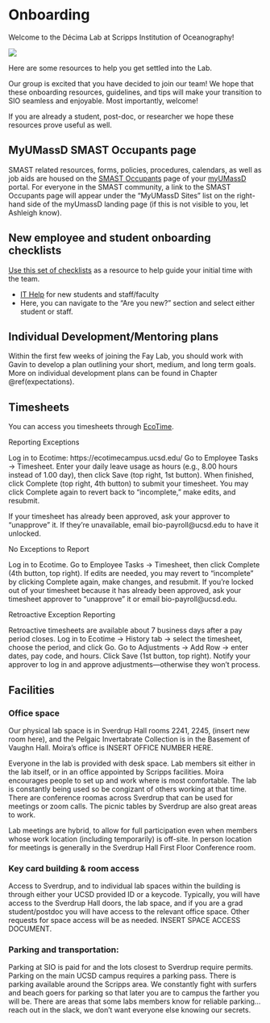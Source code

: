 # Onboarding {#onboarding}

Welcome to the Décima Lab at Scripps Institution of Oceanography!

![](img/forestgump.gif)

Here are some resources to help you get settled into the Lab.  

Our group is excited that you have decided to join our team! We hope that these onboarding resources, guidelines, and tips will make your transition to SIO seamless and enjoyable. Most importantly, welcome!  

If you are already a student, post-doc, or researcher we hope these resources prove useful as well.  

## MyUMassD SMAST Occupants page

SMAST related resources, forms, policies, procedures, calendars, as well as job aids are housed on the [SMAST Occupants](https://my.umassd.edu/group/smast-occupants) page of your [myUMassD](https://my.umassd.edu) portal. For everyone in the SMAST community, a link to the SMAST Occupants page will appear under the "MyUMassD Sites" list on the right-hand side of the myUmassD landing page (if this is not visible to you, let Ashleigh know).  

## New employee and student onboarding checklists
[Use this set of checklists](https://docs.google.com/document/d/1ETgvSJ2ccryVKiEFZPPxgGKP50OxAyPuXed-eNCgQd8/edit?usp=sharing) as a resource to help guide your initial time with the team.

* [IT Help](https://www.umassd.edu/cits/help/) for new students and staff/faculty
- Here, you can navigate to the "Are you new?" section and select either student or staff. 

## Individual Development/Mentoring plans

Within the first few weeks of joining the Fay Lab, you should work with Gavin to develop a plan outlining your short, medium, and long term goals. More on individual development plans can be found in Chapter \@ref(expectations).

## Timesheets

You can access you timesheets through [EcoTime](https://ecotimecampus.ucsd.edu/).

Reporting Exceptions

Log in to Ecotime: https://ecotimecampus.ucsd.edu/
Go to Employee Tasks → Timesheet.
Enter your daily leave usage as hours (e.g., 8.00 hours instead of 1.00 day), then click Save (top right, 1st button).
When finished, click Complete (top right, 4th button) to submit your timesheet.
You may click Complete again to revert back to “incomplete,” make edits, and resubmit.

If your timesheet has already been approved, ask your approver to “unapprove” it. If they’re unavailable, email bio-payroll@ucsd.edu to have it unlocked.

No Exceptions to Report

Log in to Ecotime.
Go to Employee Tasks → Timesheet, then click Complete (4th button, top right).
If edits are needed, you may revert to “incomplete” by clicking Complete again, make changes, and resubmit.
If you’re locked out of your timesheet because it has already been approved, ask your timesheet approver to “unapprove” it or email bio-payroll@ucsd.edu.

Retroactive Exception Reporting

Retroactive timesheets are available about 7 business days after a pay period closes.
Log in to Ecotime → History tab → select the timesheet, choose the period, and click Go.
Go to Adjustments → Add Row → enter dates, pay code, and hours.
Click Save (1st button, top right).
Notify your approver to log in and approve adjustments—otherwise they won’t process.

## Facilities

### Office space

Our physical lab space is in Sverdrup Hall rooms 2241, 2245, (insert new room here), and the Pelgaic Invertabrate Collection is in the Basement of Vaughn Hall. Moira's office is INSERT OFFICE NUMBER HERE. 

Everyone in the lab is provided with desk space. Lab members sit either in the lab itself, or in an office appointed by Scripps facilities. Moira encourages people to set up and work where is most comfortable. The lab is constantly being used so be congizant of others working at that time. There are conference roomas across Sverdrup that can be used for meetings or zoom calls. The picnic tables by Sverdrup are also great areas to work.  

Lab meetings are hybrid, to allow for full participation even when members whose work location (including temporarily) is off-site. In person location for meetings is generally in the Sverdrup Hall First Floor Conference room. 

### Key card building & room access

Access to Sverdrup, and to individual lab spaces within the building is through either your UCSD provided ID or a keycode. Typically, you will have access to the Sverdrup Hall doors, the lab space, and if you are a grad student/postdoc you will have access to the relevant office space. Other requests for space access will be as needed. INSERT SPACE ACCESS DOCUMENT. 

### Parking and transportation: 
Parking at SIO is paid for and the lots closest to Sverdrup require permits. Parking on the main UCSD campus requires a parking pass. There is parking available around the Scripps area. We constantly fight with surfers and beach goers for parking so that later you are to campus the farther you will be. There are areas that some labs members know for reliable parking... reach out in the slack, we don't want everyone else knowing our secrets. 
